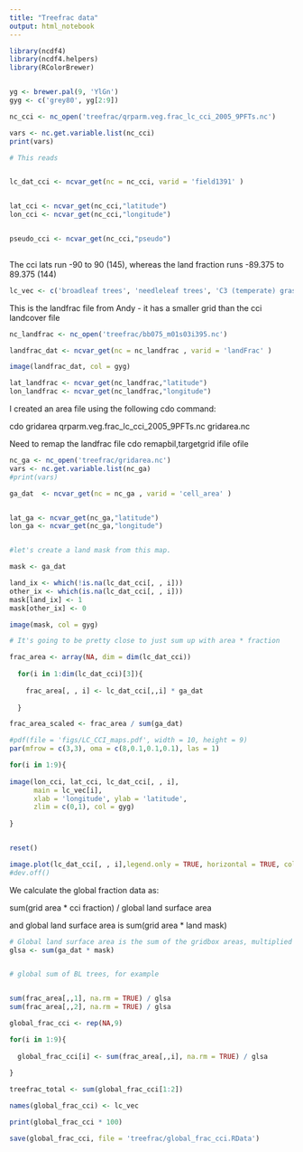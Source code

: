 ```yaml
---
title: "Treefrac data"
output: html_notebook
---
```


```r
library(ncdf4)
library(ncdf4.helpers)
library(RColorBrewer)


yg <- brewer.pal(9, 'YlGn')
gyg <- c('grey80', yg[2:9])


```

```r

nc_cci <- nc_open('treefrac/qrparm.veg.frac_lc_cci_2005_9PFTs.nc')

```

```r

vars <- nc.get.variable.list(nc_cci)
print(vars)

```
```r
# This reads


lc_dat_cci <- ncvar_get(nc = nc_cci, varid = 'field1391' )


lat_cci <- ncvar_get(nc_cci,"latitude")
lon_cci <- ncvar_get(nc_cci,"longitude")


pseudo_cci <- ncvar_get(nc_cci,"pseudo")
  
```

The cci lats run -90 to 90 (145), whereas the land fraction runs -89.375 to 89.375 (144)

```r

lc_vec <- c('broadleaf trees', 'needleleaf trees', 'C3 (temperate) grass', 'C4 (tropical) grass', 'shrubs', 'urban', 'inland water', 'bare soil', 'ice')

```

This is the landfrac file from Andy - it has a smaller grid than the cci landcover file

```r

nc_landfrac <- nc_open('treefrac/bb075_m01s03i395.nc')

landfrac_dat <- ncvar_get(nc = nc_landfrac , varid = 'landFrac' )

image(landfrac_dat, col = gyg)

lat_landfrac <- ncvar_get(nc_landfrac,"latitude")
lon_landfrac <- ncvar_get(nc_landfrac,"longitude")

```

I created an area file using the following cdo command:

cdo gridarea qrparm.veg.frac_lc_cci_2005_9PFTs.nc gridarea.nc

Need to remap the landfrac file 
cdo remapbil,targetgrid ifile ofile

```r

nc_ga <- nc_open('treefrac/gridarea.nc')
vars <- nc.get.variable.list(nc_ga)
#print(vars)

ga_dat  <- ncvar_get(nc = nc_ga , varid = 'cell_area' )


lat_ga <- ncvar_get(nc_ga,"latitude")
lon_ga <- ncvar_get(nc_ga,"longitude")


#let's create a land mask from this map.

mask <- ga_dat

land_ix <- which(!is.na(lc_dat_cci[, , i]))
other_ix <- which(is.na(lc_dat_cci[, , i]))
mask[land_ix] <- 1
mask[other_ix] <- 0

image(mask, col = gyg)


```
```r

# It's going to be pretty close to just sum up with area * fraction

frac_area <- array(NA, dim = dim(lc_dat_cci))
  
  for(i in 1:dim(lc_dat_cci)[3]){
    
    frac_area[, , i] <- lc_dat_cci[,,i] * ga_dat
    
  }

frac_area_scaled <- frac_area / sum(ga_dat)

#pdf(file = 'figs/LC_CCI_maps.pdf', width = 10, height = 9)
par(mfrow = c(3,3), oma = c(8,0.1,0.1,0.1), las = 1)

for(i in 1:9){
  
image(lon_cci, lat_cci, lc_dat_cci[, , i], 
      main = lc_vec[i],
      xlab = 'longitude', ylab = 'latitude',
      zlim = c(0,1), col = gyg)
  
}


reset()

image.plot(lc_dat_cci[, , i],legend.only = TRUE, horizontal = TRUE, col = gyg, legend.shrink = 0.4, legend.width = 1,legend.args=list( text="Fraction", cex=1, side=3, line=0.5))
#dev.off()


```

We calculate the global fraction data as:  

sum(grid area * cci fraction) / global land surface area  

and global land surface area is sum(grid area * land mask)  



```r


# Global land surface area is the sum of the gridbox areas, multiplied by the land mask. 
glsa <- sum(ga_dat * mask)


# global sum of BL trees, for example


sum(frac_area[,,1], na.rm = TRUE) / glsa
sum(frac_area[,,2], na.rm = TRUE) / glsa

global_frac_cci <- rep(NA,9)

for(i in 1:9){
  
  global_frac_cci[i] <- sum(frac_area[,,i], na.rm = TRUE) / glsa
  
}

treefrac_total <- sum(global_frac_cci[1:2])

names(global_frac_cci) <- lc_vec

print(global_frac_cci * 100)

save(global_frac_cci, file = 'treefrac/global_frac_cci.RData')


```

